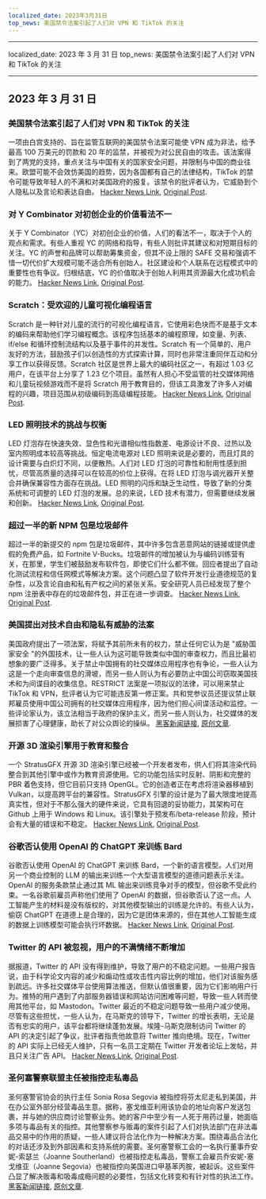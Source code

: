 ```yaml
---
localized_date: 2023年3月31日
top_news: 美国禁令法案引起了人们对 VPN 和 TikTok 的关注
---
```


---

localized_date: 2023 年 3 月 31 日
top_news: 美国禁令法案引起了人们对 VPN 和 TikTok 的关注

---



<CallToAction />

<Steps>

## 2023 年 3 月 31 日

### 美国禁令法案引起了人们对 VPN 和 TikTok 的关注

一项由白宫支持的、旨在监管互联网的美国禁令法案可能使 VPN 成为非法，给予最高 100 万美元的罚款和 20 年的监禁，并被视为对公民自由的攻击。该法案得到了两党的支持，重点关注与中国有关的国家安全问题，并限制与中国的商业往来。欧盟可能不会效仿美国的趋势，因为各国都有自己的法律结构，TikTok 的禁令可能导致年轻人的不满和对美国政府的报复。该禁令的批评者认为，它威胁到个人隐私以及言论和表达自由。
[Hacker News Link](http://news.ycombinator.com/item?id=35366955), [Original Post](https://www.youtube.com/watch?v=FWQGA_n5Z4M).

### 对 Y Combinator 对初创企业的价值看法不一

关于 Y Combinator（YC）对初创企业的价值，人们的看法不一，取决于个人的观点和需求。有些人重视 YC 的网络和指导，有些人则批评其建议和对短期目标的关注。YC 的声誉和品牌可以帮助筹集资金，但其不设上限的 SAFE 交易和强调不惜一切代价扩大规模可能不适合所有创始人。社区建设和个人联系在远程模式中的重要性也有争议。归根结底，YC 的价值取决于创始人利用其资源最大化成功机会的能力。
[Hacker News Link](http://news.ycombinator.com/item?id=35373019), [Original Post](https://acecreamu.substack.com/p/is-y-combinator-worth-the-money).

### Scratch：受欢迎的儿童可视化编程语言

Scratch 是一种针对儿童的流行的可视化编程语言，它使用彩色块而不是基于文本的编码来帮助他们学习编程概念。该程序包括基本的编程原理，如变量、列表、if/else 和循环控制流结构以及基于事件的并发性。Scratch 有一个简单的、用户友好的方法，鼓励孩子们以创造性的方式探索计算，同时也非常注重同伴互动和分享工作以获得反馈。Scratch 社区是世界上最大的编码社区之一，有超过 1.03 亿用户，在该平台上分享了 1.23 亿个项目。虽然有人担心不受监管的社交媒体网络和儿童玩视频游戏而不是将 Scratch 用于教育目的，但该工具激发了许多人对编程的兴趣，项目范围从初级编码到高级编程技能。
[Hacker News Link](http://news.ycombinator.com/item?id=35373052), [Original Post](https://scratch.mit.edu/about).

### LED 照明技术的挑战与权衡

LED 灯泡存在快速失效、显色性和光谱相似性指数差、电源设计不良、过热以及室内照明成本较高等挑战。恒定电流电源对 LED 照明来说是必要的，而且灯具的设计需要与白炽灯不同，以便散热。人们对 LED 灯泡的可靠性和耐用性感到担忧，尽管高质量的选择可以在较高的价位上获得。在将 LED 灯泡与调光器开关整合并确保兼容性方面存在挑战。LED 照明的闪烁和缺乏生动性，导致了新的分类系统和可调整的 LED 灯泡的发展。总的来说，LED 技术有潜力，但需要继续发展和创新。
[Hacker News Link](http://news.ycombinator.com/item?id=35371750), [Original Post](https://nymag.com/strategist/article/led-light-bulbs-investigation.html).

### 超过一半的新 NPM 包是垃圾邮件

超过一半的新提交的 npm 包是垃圾邮件，其中许多包含恶意网站的链接或提供虚假的免费产品，如 Fortnite V-Bucks。垃圾邮件的增加被认为与编码训练营有关，在那里，学生们被鼓励发布软件包，即使它们什么都不做。回应者提出了自动化测试流程和信任网模式等解决方案。这个问题凸显了软件开发行业道德规范的复杂性，以及言论自由和私有产权之间的紧张关系。安全研究人员已经发现了整个 npm 注册表中存在的垃圾邮件包，并正在进一步调查。
[Hacker News Link](http://news.ycombinator.com/item?id=35370728), [Original Post](https://blog.sandworm.dev/one-in-two-new-npm-packages-is-seo-spam-right-now).

### 美国提出对技术自由和隐私有威胁的法案

美国政府提出了一项法案，将赋予其前所未有的权力，禁止任何它认为是 "威胁国家安全 "的外国技术，让一些人认为这可能导致类似中国的审查权力，而且比最初想象的要广泛得多。关于禁止中国拥有的社交媒体应用程序也有争论，一些人认为这是一个走向审查信息的滑坡，而另一些人则认为有必要防止中国公司窃取美国技术和为间谍目的收集信息。RESTRICT 法案是一项拟议的法律，可以用来禁止 TikTok 和 VPN，批评者认为它可能违反第一修正案。共和党参议员还提议禁止联邦雇员使用中国公司拥有的社交媒体应用程序，因为他们担心间谍活动和监控。一些评论家认为，该立法相当于政府的保护主义，而另一些人则认为，社交媒体的发展损害了心理健康，助长了对公众舆论的操纵。
[黑客新闻链接](http://news.ycombinator.com/item?id=35369075), [原创文章](https://www.vice.com/en/article/4a3ddb/restrict-act-insanely-broad-ban-tiktok-vpns).

### 开源 3D 渲染引擎用于教育和整合

一个 StratusGFX 开源 3D 渲染引擎已经被一个开发者发布，供人们将其渲染代码整合到其他引擎中或作为教育资源使用。它的功能包括实时反射、阴影和完整的 PBR 着色支持，但它目前只支持 OpenGL。它的创造者正在考虑将渲染器移植到 Vulkan，以提高跨平台的兼容性。StratusGFX 引擎的设计是为了最大限度地提高真实性，但对于不那么强大的硬件来说，它具有回退的妥协能力，其架构可在 Github 上用于 Windows 和 Linux。该引擎处于预发布/beta-release 阶段，预计会有大量的错误和不稳定。
[Hacker News Link](http://news.ycombinator.com/item?id=35370284), [Original Post](https://github.com/KTStephano/StratusGFX).

### 谷歌否认使用 OpenAI 的 ChatGPT 来训练 Bard

谷歌否认使用 OpenAI 的 ChatGPT 来训练 Bard，一个新的语言模型。人们对用另一个商业控制的 LLM 的输出来训练一个大型语言模型的道德问题表示关注。OpenAI 的服务条款禁止通过其 ML 输出来训练竞争对手的模型，但谷歌不受此约束。一名谷歌前雇员声称他们使用了 OpenAI 的数据，但谷歌否认了这一点。人工智能产生的材料是没有版权的，对其他模型输出的训练是允许的。有些人认为，偷窃 ChatGPT 在道德上是合理的，因为它是团体来源的，但在其他人工智能生成的数据上训练模型可能会执行坏数据。
[Hacker News Link](http://news.ycombinator.com/item?id=35370915), [Original Post](https://twitter.com/steventey/status/1641267979399704576).

### Twitter 的 API 被忽视，用户的不满情绪不断增加

据报道，Twitter 的 API 没有得到维护，导致了用户的不稳定问题。一些用户报告说，由于科学论文内容的减少和煽动性或攻击性内容比例的增加，他们对该服务感到疏远。许多社交媒体平台使用算法推送，但默认值很重要，因为它们影响用户行为。推特的用户遇到了内部服务器错误和网站访问困难等问题，导致一些人转而使用其他平台，如 Mastodon。Twitter 最近的不稳定问题导致一些用户减少使用。尽管有这些担忧，一些人认为，在马斯克的领导下，Twitter 的增长表明，无论是否有忠实的用户，该平台都将继续蓬勃发展。埃隆-马斯克限制访问 Twitter 的 API 的决定引起了争议，批评者指责他故意将 Twitter 推向绝境。现在，Twitter 的 API 实际上已经无人维护，只有一名员工定期在 Twitter 开发者论坛上发帖，并且只关注广告 API。
[Hacker News Link](http://news.ycombinator.com/item?id=35370152), [Original Post](https://snarfed.org/the-twitter-api-is-now-effectively-unmaintained).

### 圣何塞警察联盟主任被指控走私毒品

圣何塞警官协会的执行主任 Sonia Rosa Segovia 被指控将芬太尼走私到美国，并在办公室外部分经营毒品生意。据称，塞戈维亚利用该协会的地址向客户发送包裹，并与她的供应商讨论警察业务。她的客户中至少有一人死于用药过量，她面临多项与毒品有关的指控。其他警察参与贩毒的案件引起了人们对执法部门在非法毒品交易中的作用的质疑，一些人建议将合法化作为一种解决方案。围绕毒品合法化的对话还涉及到外部因素和支持系统的需要。圣何塞警察工会的一名执行董事乔安妮-索瑟兰（Joanne Southerland）也被指控走私毒品，警察工会雇员乔安妮-塞戈维亚（Joanne Segovia）也被指控向美国进口甲基苯丙胺，被起诉。这些案件凸显了解决贩毒和吸毒成瘾问题的必要性，包括文化转变和有针对性的执法工作。
[黑客新闻链接](http://news.ycombinator.com/item?id=35376488), [原创文章](https://www.washingtonexaminer.com/news/crime/san-jose-police-union-director-smuggle-fentanyl-charge).

</Steps>

